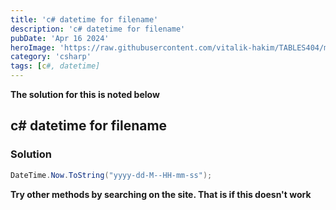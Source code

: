 ```yaml
---
title: 'c# datetime for filename'
description: 'c# datetime for filename'
pubDate: 'Apr 16 2024'
heroImage: 'https://raw.githubusercontent.com/vitalik-hakim/TABLES404/main/error_b/c%23.png'
category: 'csharp'
tags: [c#, datetime]
---
```


**The solution for this is noted below**

## c# datetime for filename

### Solution

```csharp
DateTime.Now.ToString("yyyy-dd-M--HH-mm-ss");
```

**Try other methods by searching on the site. That is if this doesn't work**
